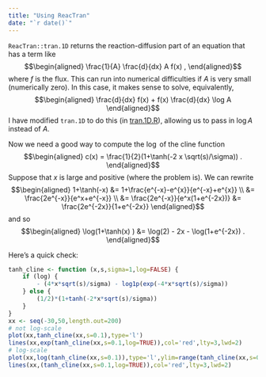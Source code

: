 ```yaml
---
title: "Using ReacTran"
date: "`r date()`"
---
```


`ReacTran::tran.1D` returns the reaction-diffusion part of an equation that has a term like
$$\begin{aligned}
    \frac{1}{A} \frac{d}{dx}  A f(x)  ,
\end{aligned}$$
where $f$ is the flux.
This can run into numerical difficulties if $A$ is very small (numerically zero).
In this case, it makes sense to solve, equivalently,
$$\begin{aligned}
    \frac{d}{dx} f(x) + f(x) \frac{d}{dx} \log A 
\end{aligned}$$
I have modified `tran.1D` to do this (in [tran.1D.R](tran.1D.R)),
allowing us to pass in $\log A$ instead of $A$.

Now we need a good way to compute the $\log$ of the cline function 
$$\begin{aligned}
    c(x) = \frac{1}{2}(1+\tanh(-2 x \sqrt(s)/\sigma)) .
\end{aligned}$$
Suppose that $x$ is  large and positive (where the problem is).
We can rewrite
$$\begin{aligned}
1+\tanh(-x) 
&= 1+\frac{e^{-x}-e^{x}}{e^{-x}+e^{x}} \\
&= \frac{2e^{-x}}{e^x+e^{-x}} \\
&= \frac{2e^{-x}}{e^x(1+e^{-2x})} 
&= \frac{2e^{-2x}}{1+e^{-2x}} 
\end{aligned}$$
and so
$$\begin{aligned}
\log(1+\tanh(x) )
&= \log(2) - 2x - \log(1+e^{-2x}) .
\end{aligned}$$

Here's a quick check:
```r
tanh_cline <- function (x,s,sigma=1,log=FALSE) {
    if (log) {
        - (4*x*sqrt(s)/sigma) - log1p(exp(-4*x*sqrt(s)/sigma))
    } else {
        (1/2)*(1+tanh(-2*x*sqrt(s)/sigma))
    }
}
xx <- seq(-30,50,length.out=200)
# not log-scale
plot(xx,tanh_cline(xx,s=0.1),type='l')
lines(xx,exp(tanh_cline(xx,s=0.1,log=TRUE)),col='red',lty=3,lwd=2)
# log-scale
plot(xx,log(tanh_cline(xx,s=0.1)),type='l',ylim=range(tanh_cline(xx,s=0.1,log=TRUE)))
lines(xx,(tanh_cline(xx,s=0.1,log=TRUE)),col='red',lty=3,lwd=2)
```

